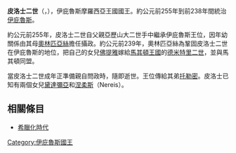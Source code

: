 '''皮洛士二世'''（{{lang-gr|Πύρρος}}，{{bd|？||前238年||Πύρρος}}），伊庇魯斯摩羅西亞王國國王。約公元前255年到前238年間統治[[伊庇魯斯|伊庇魯斯]]。

約公元前255年，皮洛士二世自父親亞歷山大二世手中繼承伊庇魯斯王位，因年幼關係由其母[[伊庇魯斯的奧林匹亞絲|奧林匹亞絲]]擔任攝政。約公元前239年，奧林匹亞絲為鞏固皮洛士二世在伊庇魯斯的地位，把自己的女兒[[馬其頓的佛提雅|佛提雅]]嫁給[[馬其頓王國|馬其頓王國]]的[[德米特里二世_(馬其頓)|德米特里二世]]，並與馬其頓同盟。

當皮洛士二世成年正準備親自問政時，隨即逝世。王位傳給其弟[[托勒密_(伊庇魯斯)|托勒密]]。皮洛士已知有兩個女兒[[黛達彌亞二世_(伊庇魯斯)|黛達彌亞]]和[[涅柔斯_(伊庇魯斯)|涅柔斯]]（Nereis）。


{{start box}}
{{s-before|[[亞歷山大二世_(伊庇魯斯)|亞歷山大二世]]}}
{{s-title|[[摩羅西亞國王列表|摩羅西亞國王及伊庇魯斯聯盟統帥]] <br>前255年－前238年}}
{{s-after|[[托勒密_(伊庇魯斯)|托勒密]]}}
{{end box}}


== 相關條目 ==
*[[希臘化時代|希臘化時代]]


[[Category:伊庇魯斯國王|Category:伊庇魯斯國王]]